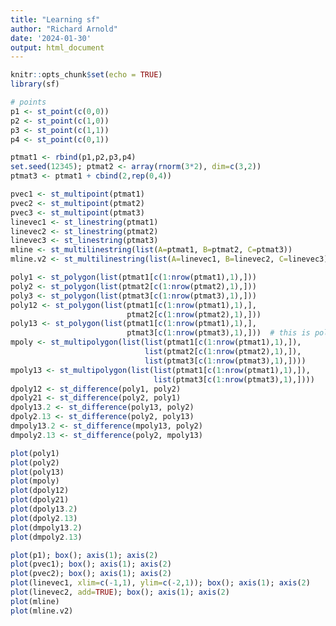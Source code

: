 ```yaml
---
title: "Learning sf"
author: "Richard Arnold"
date: '2024-01-30'
output: html_document
---
```


```r
knitr::opts_chunk$set(echo = TRUE)
library(sf)
```

```r
# points
p1 <- st_point(c(0,0))
p2 <- st_point(c(1,0))
p3 <- st_point(c(1,1))
p4 <- st_point(c(0,1))

ptmat1 <- rbind(p1,p2,p3,p4)
set.seed(12345); ptmat2 <- array(rnorm(3*2), dim=c(3,2))
ptmat3 <- ptmat1 + cbind(2,rep(0,4))

pvec1 <- st_multipoint(ptmat1)
pvec2 <- st_multipoint(ptmat2)
pvec3 <- st_multipoint(ptmat3)
linevec1 <- st_linestring(ptmat1)
linevec2 <- st_linestring(ptmat2)
linevec3 <- st_linestring(ptmat3)
mline <- st_multilinestring(list(A=ptmat1, B=ptmat2, C=ptmat3))
mline.v2 <- st_multilinestring(list(A=linevec1, B=linevec2, C=linevec3))

poly1 <- st_polygon(list(ptmat1[c(1:nrow(ptmat1),1),]))
poly2 <- st_polygon(list(ptmat2[c(1:nrow(ptmat2),1),]))
poly3 <- st_polygon(list(ptmat3[c(1:nrow(ptmat3),1),]))
poly12 <- st_polygon(list(ptmat1[c(1:nrow(ptmat1),1),],
                          ptmat2[c(1:nrow(ptmat2),1),]))
poly13 <- st_polygon(list(ptmat1[c(1:nrow(ptmat1),1),],
                          ptmat3[c(1:nrow(ptmat3),1),]))  # this is polygon 1 with 3 as a hole in it
mpoly <- st_multipolygon(list(list(ptmat1[c(1:nrow(ptmat1),1),]),
                              list(ptmat2[c(1:nrow(ptmat2),1),]),
                              list(ptmat3[c(1:nrow(ptmat3),1),])))
mpoly13 <- st_multipolygon(list(list(ptmat1[c(1:nrow(ptmat1),1),]),
                                list(ptmat3[c(1:nrow(ptmat3),1),])))
dpoly12 <- st_difference(poly1, poly2)
dpoly21 <- st_difference(poly2, poly1)
dpoly13.2 <- st_difference(poly13, poly2)
dpoly2.13 <- st_difference(poly2, poly13)
dmpoly13.2 <- st_difference(mpoly13, poly2)
dmpoly2.13 <- st_difference(poly2, mpoly13)
```

```r
plot(poly1)
plot(poly2)
plot(poly13)
plot(mpoly)
plot(dpoly12)
plot(dpoly21)
plot(dpoly13.2)
plot(dpoly2.13)
plot(dmpoly13.2)
plot(dmpoly2.13)
```


```r
plot(p1); box(); axis(1); axis(2)
plot(pvec1); box(); axis(1); axis(2)
plot(pvec2); box(); axis(1); axis(2)
plot(linevec1, xlim=c(-1,1), ylim=c(-2,1)); box(); axis(1); axis(2)
plot(linevec2, add=TRUE); box(); axis(1); axis(2)
plot(mline)
plot(mline.v2)
```

